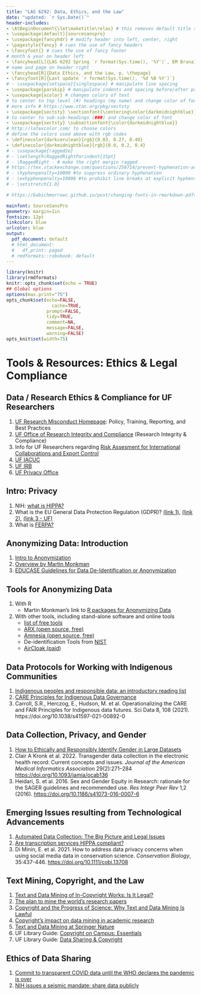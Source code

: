 ```yaml
---
title: "LAS 6292: Data, Ethics, and the Law"
date: "updated: `r Sys.Date()`"
header-includes:
- \AtBeginDocument{\let\maketitle\relax} # this removes default title section
- \usepackage[default]{sourcesanspro}
- \usepackage{fancyhdr} # modify header into left, center, right
- \pagestyle{fancy} # cues the use of fancy headers
- \fancyfoot{} # cues the use of fancy footer
# month & year on header left
- \fancyhead[L]{LAS 6292 Spring `r format(Sys.time(), '%Y')`, EM Bruna} 
# name and page on header right
- \fancyhead[R]{Data Ethics, and the Law, p. \thepage} 
- \fancyfoot[R]{Last update `r format(Sys.time(), '%d %B %Y')`}
# - \usepackage{setspace}{singlespace} # manipulate line spacing 
- \usepackage{parskip} # manipulate indents and spacing before/after paragra phs 
- \usepackage{xcolor} # changes colors of text
# to center to top level (#) headings (my name) and change color of font
# more info # https://www.ctan.org/pkg/sectsty
- \usepackage{sectsty} \sectionfont{\centering\color{darkmidnightblue}}
# to center to sub-sub-headings (###) and change color of font
- \usepackage{sectsty} \subsectionfont{\color{darkmidnightblue}}
# http://latexcolor.com/ to choose colors
# define the colors used above with rgb codes
- \definecolor{darkcerulean}{rgb}{0.03, 0.27, 0.49}
- \definecolor{darkmidnightblue}{rgb}{0.0, 0.2, 0.4}
# - \usepackage{ragged2e}
# - \setlength\RaggedRightParindent{15pt}
# - \RaggedRight - # make the right margin ragged
# https://tex.stackexchange.com/questions/258714/prevent-hyphenation-across-lines-enforce-right-margin
# - \hyphenpenalty=10000 #to suppress ordinary hyphenation
# - \exhyphenpenalty=10000 #to prohibit line breaks at explicit hyphens.
# - \setstretch{1.0}

# https://babichmorrowc.github.io/post/changing-fonts-in-rmarkdown-pdfs/

mainfont: SourceSansPro
geometry: margin=1in
fontsize: 12pt
linkcolor: blue
urlcolor: blue
output:
  pdf_document: default
  # html_document:
  #   df_print: paged
  # rmdformats::robobook: default
---
```



```r
library(knitr)
library(rmdformats)
knitr::opts_chunk$set(echo = TRUE)
## Global options
options(max.print="75")
opts_chunk$set(echo=FALSE,
	             cache=TRUE,
               prompt=FALSE,
               tidy=TRUE,
               comment=NA,
               message=FALSE,
               warning=FALSE)
opts_knit$set(width=75)
```

# Tools & Resources: Ethics & Legal Compliance

## Data / Research Ethics & Compliance for UF Researchers

1. [UF Research Misconduct Homepage](https://research.ufl.edu/compliance/research-integrity.html): Policy, Training, Reporting, and Best Practices
1. [UF Office of Research Integrity and Compliance](https://compliance.ufl.edu/) (Research Integrity & Compliance)
1. Info for UF Researchers regarding [Risk Assesment for International Collaborations and Export Control](https://research.ufl.edu/compliance.html)
1. [UF IACUC](https://iacuc.ufl.edu/)
1. [UF IRB](https://irb.ufl.edu/)
1. [UF Privacy Office](https://privacy.ufl.edu/)


## Intro: Privacy

1. NIH: [what is HIPPA?](https://www.cdc.gov/phlp/publications/topic/hipaa.html#:~:text=The%20Health%20Insurance%20Portability%20and,the%20patient's%20consent%20or%20knowledge.)
1. What is the EU General Data Protection Regulation (GDPR)? [(link 1)](https://www.ukri.org/wp-content/uploads/2020/10/UKRI-020920-GDPR-FAQs.pdf), [(link 2)](https://www.wired.co.uk/article/what-is-gdpr-uk-eu-legislation-compliance-summary-fines-2018), [(link 3 - UF)](https://privacy.ufl.edu/european-union-general-data-protection-regulation-eu-gdpr/)
1. What is [FERPA?](https://registrar.ufl.edu/ferpa/) 

## Anonymizing Data: Introduction

1. [Intro to Anonymization](https://en.wikipedia.org/wiki/Data_anonymization)
1. [Overview by Martin Monkman](https://bookdown.org/martin_monkman/DataScienceResources_book/anonymity-and-confidentiality.html)
1. [EDUCASE Guidelines for Data De-Identification or Anonymization](https://www.educause.edu/focus-areas-and-initiatives/policy-and-security/cybersecurity-program/resources/information-security-guide/toolkits/guidelines-for-data-deidentification-or-anonymization)

## Tools for Anonymizing Data
1. With R
    * Martin Monkman's link to [R packages for Anonymizing Data](https://bookdown.org/martin_monkman/DataScienceResources_book/anonymity-and-confidentiality.html)

1. With other tools, including stand-alone software and online tools
    * [list of free tools](https://windowsreport.com/data-anonymization-software/)
    * [ARX (open source, free)](https://arx.deidentifier.org/)
    * [Amnesia (open source, free)](https://amnesia.openaire.eu/index.html)
    * De-identification Tools from [NIST](https://www.nist.gov/itl/applied-cybersecurity/privacy-engineering/collaboration-space/focus-areas/de-id/tools)
    * [AirCloak (paid)](https://www.techfunnel.com/information-technology/3-types-of-data-anonymization-techniques-and-tools-to-consider/)


## Data Protocols for Working with Indigenous Communities

1. [Indigenous peoples and responsible data: an introductory reading list](https://responsibledata.io/2017/09/22/indigenous-peoples-responsible-data-readings/)
1. [CARE Principles for Indigenous Data Governance](https://www.gida-global.org/care ) 
1. Carroll, S.R., Herczog, E., Hudson, M. et al. Operationalizing the CARE and FAIR Principles for Indigenous data futures. Sci Data 8, 108 (2021). https://doi.org/10.1038/s41597-021-00892-0

## Data Collection, Privacy, and Gender

1. [How to Ethically and Responsibly Identify Gender in Large Datasets](http://mediashift.org/2014/11/how-to-ethically-and-responsibly-identify-gender-in-large-datasets/)
1. Clair A Kronk et al. 2022. Transgender data collection in the electronic health record: Current concepts and issues. _Journal of the American Medical Informatics Association_ 29(2):271–284 [https://doi.org/10.1093/jamia/ocab136](https://doi.org/10.1093/jamia/ocab136)
1. Heidari, S. et al. 2016. Sex and Gender Equity in Research: rationale for the SAGER guidelines and recommended use. _Res Integr Peer Rev_ 1,2 (2016). [https://doi.org/10.1186/s41073-016-0007-6](https://doi.org/10.1186/s41073-016-0007-6)

## Emerging Issues resulting from Technological Advancements

1. [Automated Data Collection: The Big Picture and Legal Issues](http://methods.sagepub.com/video/automated-data-collection-the-big-picture-and-legal-issues)
1. [Are transcription services HIPPA compliant?](https://www.ncbi.nlm.nih.gov/pmc/articles/PMC6450678/) 
1. Di Minin, E. et al. 2021. How to address data privacy concerns when using social media data in conservation science. _Conservation Biology_, 35:437-446. [https://doi.org/10.1111/cobi.13708](https://doi.org/10.1111/cobi.13708)


## Text Mining, Copyright, and the Law

1. [Text and Data Mining of In-Copyright Works: Is It Legal?](https://cacm.acm.org/magazines/2021/11/256379-text-and-data-mining-of-in-copyright-works/fulltext)
1. [The plan to mine the world’s research papers](https://www.nature.com/articles/d41586-019-02142-1)
1. [Copyright and the Progress of Science: Why Text and Data Mining Is Lawful](https://lawreview.law.ucdavis.edu/issues/53/2/articles/files/53-2_Carroll.pdf)
1. [Copyright's impact on data mining in academic research](https://digitalcommons.schulichlaw.dal.ca/cgi/viewcontent.cgi?article=1730&context=scholarly_works)
1. [Text and Data Mining at Springer Nature](https://www.springernature.com/gp/researchers/text-and-data-mining)
1. UF Library Guide: [Copyright on Campus: Essentials](https://guides.uflib.ufl.edu/copyright)
1. UF Library Guide: [Data Sharing & Copyright](http://guides.uflib.ufl.edu/c.php?g=147756&p=966842)  
  
## Ethics of Data Sharing

1. [Commit to transparent COVID data until the WHO declares the pandemic is over](https://www.nature.com/articles/d41586-022-00424-9?WT.ec_id=NATURE-20220224&utm_source=nature_etoc&utm_medium=email&utm_campaign=20220224&sap-outbound-id=DB87975629A301CCF242D0DE9D803B1486710C9C)
1. [NIH issues a seismic mandate: share data publicly](https://www.nature.com/articles/d41586-022-00402-1?WT.ec_id=NATURE-20220224&utm_source=nature_etoc&utm_medium=email&utm_campaign=20220224&sap-outbound-id=DB87975629A301CCF242D0DE9D803B1486710C9C)



